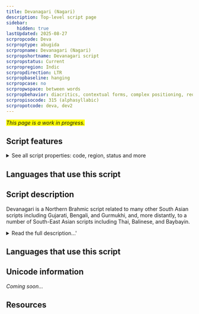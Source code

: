 ```yaml
---
title: Devanagari (Nagari)
description: Top-level script page
sidebar:
    hidden: true
lastUpdated: 2025-08-27
scrpropcode: Deva
scrproptype: abugida
scrpropname: Devanagari (Nagari)
scrpropshortname: Devanagari script
scrpropstatus: Current
scrpropregion: Indic
scrpropdirection: LTR
scrpropbaseline: hanging
scrpropcase: no
scrpropwspace: between words
scrpropbehavior: diacritics, contextual forms, complex positioning, reordering, required ligatures
scrpropisocode: 315 (alphasyllabic)
scrpropotcode: deva, dev2
---
```


<span style='background-color:yellow'>_This page is a work in progress._</span>


## Script features

<details>
<summary> See all script properties: code, region, status and more</summary>
<ScriptInfo />
</details>

## Languages that use this script

<WsList script='Deva' wsMax='5' />

## Script description

Devanagari is a Northern Brahmic script related to many other South Asian scripts including Gujarati, Bengali, and Gurmukhi, and, more distantly, to a number of South-East Asian scripts including Thai, Balinese, and Baybayin.

<details>
<summary>Read the full description...'</summary>The script is used for over 120 spoken Indo-Aryan languages, including Hindi, Nepali, Marathi, Maithili, Awadhi, Newari and Bhojpuri. It is also used for writing Classical Sanskrit texts. Generally the orthography of the script reflects the pronunciation of the language.

The script is written from left to right. Letters hang from a headstroke, which is generally continuous throughout the length of the word, except when writing the letters _jha_, _tha_, _dha_, _bha_, _a_ and _ā_, which all have a break in the headstroke. In handwriting, the headstroke is sometimes omitted.

Devanagari is an abugida; each letter represents a consonant with an inherent [ə] vowel, which can be modified using vowel diacritics. Vowel diacritics can be written above, below, to the left or to the right of the consonant.  There are thirty-two consonant and ten vowel letters, plus ten vowel diacritics. The vowel signs represent long and short forms of five vowel sounds. Vowel sounds which are not preceded by a consonant are written with a vowel letter; otherwise they are indicated by a vowel diacritic, or, in the case of [ə], the lack thereof. There are also two letters for the long and short forms of the syllabic consonant [r̩], which are ordered with the vowel letters.

The Brahmic scripts are known for ordering the letters according to the principles of articulatory phonetics, that is, according to the place and manner in which the sound is produced. In Devanagari, the vowels are ordered first, with each short vowel followed by its long equivalent. The consonants are ordered by place, and within place, manner of articulation. Consonants are ordered in rows; velar, palatal, retroflex, dental, labial. Within each row, they follow the order unaspirated and aspirated voiceless, unaspirated and aspirated voiced, and nasal. Sonorants, fricatives and sibilants are ordered last.

Some letters take variant forms depending on their context. Notably, the letter _ra_ takes different forms when in initial/final position, when preceding the letter _ya_, when preceding a consonant other than _ya_, when following a consonant with a vertical stem, and when following a letter with a rounded bottom.

<span style='color: red'>_Missing image: DevanagariRA.png_</span>

Most consonants have two forms; a 'full' form and a 'half' form, which often visually resembles the full form but is missing the vertical stem. The half forms can combine with the full forms of other letters to represent consonant clusters. Those letters which don't have a half form make use of a _halant_ symbol which silences the inherent vowel so that the two consonants can be pronounced in sequence. Some combinations join horizontally and some stack vertically. This is generally governed by the shape of the letter. A number of ligatures (commonly called _conjuncts_ when referring to Indic scripts) are also used which do not bear visual similarity to the individual letters of which they are comprised.

Devanagari writing employs three non-alphabetic symbols for modifying the quality of a vowel. _Anusvara_ is written with a dot above the vowel and either nasalizes the vowel or represents a nasal consonant articulated at the same place as the following consonant. A variant form of this symbol is called _candrabindu_ and is written with a  'moon dot' above the letter to represent nasalization of the vowel exclusively. The symbol _visarga_ follows _anusvara_; this symbol represents a voiceless breath following the vowel, and is written with two dots stacked vertically.
</details>

## Languages that use this script

<WsList script='Deva' wsMax='5' />

## Unicode information

_Coming soon..._

## Resources

<ScriptResources detailSummary='seemore' />


